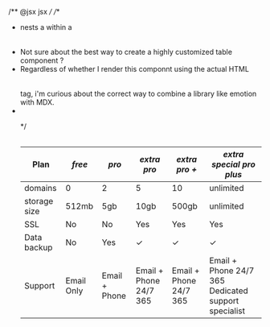 /** @jsx jsx */
/**
 * <StyledTable> nests a <table> within a <table>
 * Not sure about the best way to create a highly customized table component ?
 * Regardless of whether I render this componnt using the actual HTML <table> tag, i'm curious about the correct way to combine a library like emotion with MDX.
 * 
*/



| Plan | *free* | *pro* | *extra pro* | *extra pro +* | *extra special pro plus* | 
| ------------ | ---------- | ------------- | ---------------------- | ---------------------- | --------------------------------------------------- |
| domains | 0 | 2 | 5 | 10 | unlimited | 
| storage size | 512mb | 5gb | 10gb | 500gb | unlimited | 
| SSL | No | No | Yes | Yes | Yes | | 
| Data backup | No | Yes | ✓ | ✓ | ✓ | 
| Support | Email Only | Email + Phone | Email + Phone 24/7 365 | Email + Phone 24/7 365 | Email + Phone 24/7 365 Dedicated support specialist |
